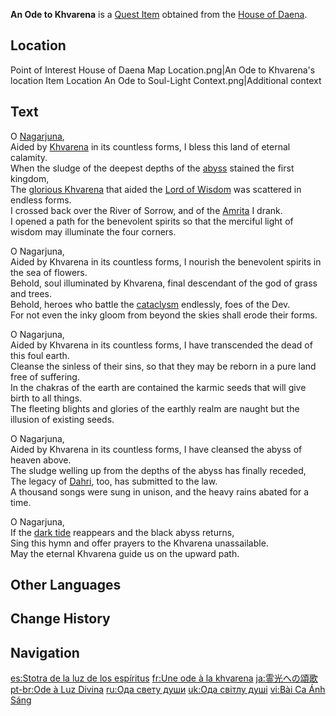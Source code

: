 {{Book Infobox
|id           = 
|image        = Item An Ode to Khvarena.png
|type         = Quest Items
|quality      = 4
|region_lore = Sumeru
|region_location = Sumeru
|description  = Lore reportedly passed down within a [[Order of Skeptics|lost religious group]] in the desert. Someone has transcribed it into a script.
|source1      = On a table in the [[House of Daena]]
}}
'''An Ode to Khvarena''' is a [[Quest Item]] obtained from the [[House of Daena]].

==Location==
<gallery>
Point of Interest House of Daena Map Location.png|An Ode to Khvarena's location
Item Location An Ode to Soul-Light Context.png|Additional context
</gallery>

==Text==
O [[Nagarjuna]],<br>
Aided by [[Khvarena]] in its countless forms, I bless this land of eternal calamity.<br>
When the sludge of the deepest depths of the [[abyss]] stained the first kingdom,<br>
The [[Simurgh|glorious Khvarena]] that aided the [[Greater Lord Rukkhadevata|Lord of Wisdom]] was scattered in endless forms.<br>
I crossed back over the River of Sorrow, and of the [[Amrita]] I drank.<br>
I opened a path for the benevolent spirits so that the merciful light of wisdom may illuminate the four corners.

O Nagarjuna,<br>
Aided by Khvarena in its countless forms, I nourish the benevolent spirits in the sea of flowers.<br>
Behold, soul illuminated by Khvarena, final descendant of the god of grass and trees.<br>
Behold, heroes who battle the [[cataclysm]] endlessly, foes of the Dev.<br>
For not even the inky gloom from beyond the skies shall erode their forms.

O Nagarjuna,<br>
Aided by Khvarena in its countless forms, I have transcended the dead of this foul earth.<br>
Cleanse the sinless of their sins, so that they may be reborn in a pure land free of suffering.<br>
In the chakras of the earth are contained the karmic seeds that will give birth to all things.<br>
The fleeting blights and glories of the earthly realm are naught but the illusion of existing seeds.

O Nagarjuna,<br>
Aided by Khvarena in its countless forms, I have cleansed the abyss of heaven above.<br>
The sludge welling up from the depths of the abyss has finally receded,<br>
The legacy of [[Khaenri'ah|Dahri]], too, has submitted to the law.<br>
A thousand songs were sung in unison, and the heavy rains abated for a time.

O Nagarjuna,<br>
If the [[The Withering|dark tide]] reappears and the black abyss returns,<br>
Sing this hymn and offer prayers to the Khvarena unassailable.<br>
May the eternal Khvarena guide us on the upward path.

==Other Languages==
{{Other Languages
|en      = An Ode to Khvarena
|zhs     = 灵光颂
|zhs_rm  = Língguāng-sòng
|zht     = 靈光頌
|zht_rm  = Língguāng-sòng
|zh_tl   = {{Lex|Khvarena|zh}} Ode
|ja      = 霊光への頌歌
|ja_rm   = Reikou he no Shouka{{Assumed}}
|ja_tl   = Hymn of the {{Lex|Khvarena|ja}}
|ko      = 크바레나 찬송가
|ko_tl   = Khvarena Hymn
|es      = Stotra de las jvarena
|es_tl   = Stotra of the Khvarena
|es_note = A {{Lang|Stotra|sa=स्तोत्र}} is an ode, eulogy, or hymn of praise.
|fr      = Une ode à la khvarena
|fr_tl   = An Ode to Khvarena
|ru      = Ода Хварне
|ru_tl   = An Ode to Khvarena
|th      = บทกวีสรรเสริญควาเรนาห์
|th_rm   = 
|th_tl   = 
|vi      = Bài Ca Ánh Sáng
|vi_tl   = 
|de      = Ode an die Khvarena
|de_tl   = Ode to the Khvarena
|id      = Lagu Pujian untuk Khvarena
|id_tl   = Hymn to Khvarena
|pt      = Ode à Khvarena
|pt_tl   = 
|tr      = Khvarena'ya Bir Kaside
|tr_tl   = An Ode to Khvarena
|it      = Ode alla Khvarena
|it_tl   = 
}}

==Change History==
{{Change History|3.0}}

==Navigation==
{{Book Navbox|Sumeru}}

[[es:Stotra de la luz de los espíritus]]
[[fr:Une ode à la khvarena]]
[[ja:霊光への頌歌]]
[[pt-br:Ode à Luz Divina]]
[[ru:Ода свету души]]
[[uk:Ода світлу душі]]
[[vi:Bài Ca Ánh Sáng]]